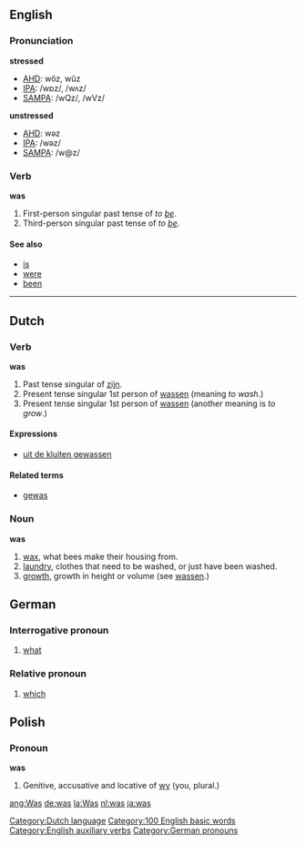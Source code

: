{{wikipedia}}
==English==

{{rank|in|that|I|9|was|he|his|with}}

===Pronunciation===
'''stressed'''
*[[w:AHD|AHD]]: wŏz, wŭz 
*[[w:IPA|IPA]]: /wɒz/, /wʌz/
*[[w:SAMPA|SAMPA]]: /wQz/, /wVz/

'''unstressed'''
*[[w:AHD|AHD]]: wəz 
*[[w:IPA|IPA]]: /wəz/
*[[w:SAMPA|SAMPA]]: /w@z/

===Verb===
'''was'''

# First-person singular past tense of ''to [[be]]''.
# Third-person singular past tense of ''to [[be]]''.

====See also====
*[[is]]
*[[were]]
*[[been]]

----

==Dutch==
===Verb===
'''was'''

# Past tense singular of [[zijn]].
# Present tense singular 1st person of [[wassen]] (meaning ''to wash''.)
# Present tense singular 1st person of [[wassen]] (another meaning is ''to grow''.)

====Expressions====
*[[uit de kluiten gewassen]]

====Related terms====
*[[gewas]] {{n}}

===Noun===
'''was'''

# [[wax]], what bees make their housing from.
# [[laundry]], clothes that need to be washed, or just have been washed.
# [[growth]], growth in height or volume (see [[wassen]].)


==German==
===Interrogative pronoun===

# [[what]]

===Relative pronoun===

# [[which]]


==Polish==
===Pronoun===
'''was'''

# Genitive, accusative and locative of [[wy]] (you, plural.)

[[Category:Dutch language]]
[[Category:100 English basic words]]
[[Category:English auxiliary verbs]]
[[Category:German pronouns]]

[[ang:Was]]
[[de:was]]
[[la:Was]]
[[nl:was]]
[[ja:was]]